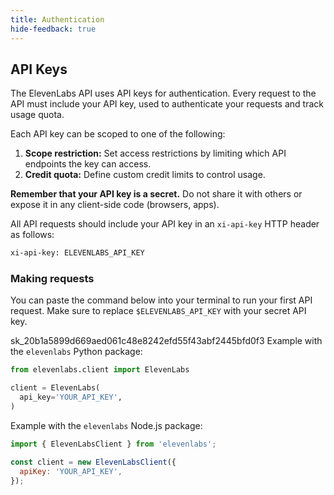 ```yaml
---
title: Authentication
hide-feedback: true
---
```


## API Keys

The ElevenLabs API uses API keys for authentication. Every request to the API must include your API key, used to authenticate your requests and track usage quota.

Each API key can be scoped to one of the following:

1. **Scope restriction:** Set access restrictions by limiting which API endpoints the key can access.
2. **Credit quota:** Define custom credit limits to control usage.

**Remember that your API key is a secret.** Do not share it with others or expose it in any client-side code (browsers, apps).

All API requests should include your API key in an `xi-api-key` HTTP header as follows:

```bash
xi-api-key: ELEVENLABS_API_KEY
```

### Making requests

You can paste the command below into your terminal to run your first API request. Make sure to replace `$ELEVENLABS_API_KEY` with your secret API key.

sk_20b1a5899d669aed061c48e8242efd55f43abf2445bfd0f3
Example with the `elevenlabs` Python package:

```python
from elevenlabs.client import ElevenLabs

client = ElevenLabs(
  api_key='YOUR_API_KEY',
)
```

Example with the `elevenlabs` Node.js package:

```javascript
import { ElevenLabsClient } from 'elevenlabs';

const client = new ElevenLabsClient({
  apiKey: 'YOUR_API_KEY',
});
```
